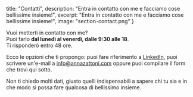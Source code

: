   title: "Contatti",
  description: "Entra in contatto con me e facciamo cose bellissime insieme!",
  excerpt: "Entra in contatto con me e facciamo cose bellissime insieme!",
  image: "section-contact.png"
}

Vuoi metterti in contatto con me?<br/> 
Puoi farlo **dal lunedì al venerdì, dalle 9:30 alle 18**.<br/>
Ti risponderò entro 48 ore.

Ecco le opzioni che ti propongo: puoi fare riferimento a [LinkedIn](https://www.linkedin.com/in/zattonianna), puoi scrivere un'e-mail a [info@annazattoni.com](mailto:info@annazattoni.com) oppure puoi compilare il form che trovi qui sotto.

Non ti chiedo molti dati, giusto quelli indispensabili a sapere chi tu sia e in che modo si possa fare qualcosa di bellissimo insieme.

<contactform />
